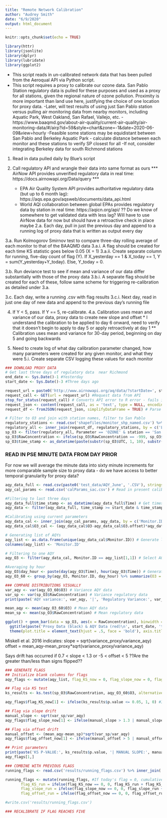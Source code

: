 ```yaml
---
title: "Remote Network Calibration"
author: "Audrey Smith"
date: "6/9/2020"
output: html_document
---
```


```r
knitr::opts_chunk$set(echo = TRUE)

library(httr)
library(jsonlite)
library(dplyr)
library(lubridate)
library(ggplot2)
```

* This script reads in un-calibrated network data that has been pulled from the Aeroqual API via Python script. 
* This script requires a proxy to calibrate our ozone data. San Pablo Station regulatory data is pulled for these purposes and used as a proxy for all stations, given the regional nature of ozone pollution. Proximity is more important than land use here, justifying the choice of one location for proxy data.
  -Later, will test results of using just San Pablo station versus pulling air monitoring data from nearby monitors, including Aquatic Park, West Oakland, San Rafael, Vallejo, etc.
    -https://www.baaqmd.gov/about-air-quality/current-air-quality/air-monitoring-data/#/airp?id=59&style=chart&zone=-1&date=2020-06-09&view=hourly
    -Feasible some stations may be equidistant between San Pablo and Berkeley Aquatic Park - calculate distance between each monitor and these stations to verify SP closest for all
       -If not, consider integrating Berkeley data for south Richmond stations

1. Read in data pulled daily by Blue's script

2. Call regulatory API and wrangle their data into same format as ours
   *** AirNow API provides unverified regulatory data in real time: https://docs.airnowapi.org/Data/query ***
   * EPA Air Quality System API provides authoritative regulatory data (but up to 6 month lag): https://aqs.epa.gov/aqsweb/documents/data_api.html
   * World AQI collaboration between global EPAs provides regulatory data by station in real time: https://aqicn.org/api/
   ?? Do we know of somewhere to get validated data with less lag? Will have to use AirNow data for now but should have a retroactive check in place maybe
   2.a. Each day, pull in just the previous day and append to a running log of proxy data that is written as output every day

3.a. Run Kolmogorov Smirnov test to compare three-day rolling average of each monitor to that of the BAAQMD data
    3.a.i. A flag should be created for each time KS statistic goes below 0.05 (X = 1)
        3.a.ii. Create separate column for running, five-day count of flag (Y). If X_yesterday == 1 & X_today == 1, Y = sum(Y_yesterday+Y_today). Else, Y_today = 0.

3.b. Run deviance test to see if mean and variance of our data differ substantially with those of the proxy data
    3.b.i. A separate flag should be created for each of these, follow same scheme for triggering re-calibration as detailed under 3.a.
    
3.c. Each day, write a running .csv with flag results
    3.c.i. Next day, read in just one day of new data and append to the previous day's running file

4. If Y < 5, pass. If Y == 5, re-calibrate.
    4.a. Calibration uses mean and variance of our data, proxy data to create new slope and offset
        * I understand the calibration to be applied to day 6 onward, need to verify that it doesn't begin to apply to day 5 or apply retroactively at day 1
        ** Calibration uses mean and variance for 30-day period, beginning on day 5 and going backwards
        
5. Need to create log of what day calibration parameter changed, how many parameters were created for any given monitor, and what they were
    5.i. Create separate CSV logging these values for each monitor
  
    
```r
### DOWNLOAD PROXY DATA
# Get last three days of regulatory data  near Richmond
end_date <- Sys.Date()-1 #Yesterday
start_date <- Sys.Date()-3 #Three days ago

request_url = paste0('http://www.airnowapi.org/aq/data/?startDate=', start_date, 'T00&endDate=', end_date, 'T23&parameters=OZONE,PM25,NO2&BBOX=-122.720038,37.701918,-121.965229,38.126622&dataType=C&format=application/json&verbose=0&nowcastonly=0&includerawconcentrations=1&API_KEY=C05358E3-5508-4216-A03E-E229E0368B7E') # Set URL to request data from last three days from AirNow API ## DATES NEEDED AS FUNCTION INPUT HERE
request_call <- GET(url = request_url) #Request data from API
stop_for_status(request_call) # Converts API error to R error - fails if invalid query or data unavailable
request_json <- content(request_call, as = 'text', type = NULL, encoding = 'UTF-8') # Get JSON content from API request as text
request_df <- fromJSON(request_json, simplifyDataFrame = TRUE) # Parse JSON to dataframe

# Filter to O3 and join with station names, filter to San Pablo
regulatory_stations <- read.csv('shapefiles/monitor_shp_named.csv') %>% select(-X) %>% rename('station'='monitor_names') # Read in names of each regulatory station near Richmond
regulatory_all <- inner_join(request_df, regulatory_stations, by = c('Latitude'='monitor_lat', 'Longitude'='monitor_long')) # Join station names with data by lat/long
sp_O3 <- filter(regulatory_all, Parameter == 'OZONE' & station == 'San Pablo') # Filter to pollutant and station of interest - can include others if we wish ## FUNCTION INPUT
sp_O3$RawConcentration <- ifelse(sp_O3$RawConcentration == -999, sp_O3$Value, sp_O3$RawConcentration) # If no raw concentration available, use rounded value from 'Value' col
sp_O3$time_stamp <- as_datetime(paste(substr(sp_O3$UTC, 1, 10), substr(sp_O3$UTC, 12, 16), ':00')) # Get time into standardized format
```

### READ IN PSE MINUTE DATA FROM DAY PRIOR
For now we will average the minute data into sixty minute increments for more comparable sample size to proxy data - do we have access to better temporal granularity for proxy data?
```r
aqy_data_full <- read.csv(paste0('test_data/AQY_June', '.CSV'), stringsAsFactors = F) # Read in our air data ## DATES AS INPUTS
aqy_cal_params <- read.csv('calParams_sac.csv') # Read in present calibration parameters

#Filtering to last three days
aqy_data_full$time_stamp <- as_datetime(aqy_data_full$Time) # Get timestamp into standard format
aqy_data <- filter(aqy_data_full, time_stamp >= start_date & time_stamp <= end_date) # Filter to timestamps within last 72 hours

#Calibrating using current parameters
aqy_data_cal <- inner_join(aqy_cal_params, aqy_data, by = c('Monitor.ID'='ID')) # Join uncalibrated data with present calibration parameters
aqy_data_cal$O3_cal <- (aqy_data_cal$O3-aqy_data_cal$O3.offset)*aqy_data_cal$O3.gain # Calibrate O3 data

# Generating list of AQYs
aqy_list <- as.data.frame(unique(aqy_data_cal$Monitor.ID)) # Generate list of AQY instruments with measurements in time frame
colnames(aqy_list) <- 'Monitor.ID'

# Filtering to one AQY
aqy_O3 <- filter(aqy_data_cal, Monitor.ID == aqy_list[1,1]) # Select AQY of interest ## WILL NEED TO ITERATE HERE - SUBSEQUENT STEPS NESTED IN FOR LOOP

#Averaging by hour
aqy_O3$day_hour <- paste(day(aqy_O3$Time), hour(aqy_O3$Time)) # Generate column with unique ID for day/hour
aqy_O3_60 <- group_by(aqy_O3, Monitor.ID, day_hour) %>% summarize(O3 = mean(O3_cal)) # Group by day/hour and take average of minute measurements
```

```r
### COMPARE DISTRIBUTIONS VISUALLY
var_aqy <- var(aqy_O3_60$O3) # Variance AQY data
var_sp <- var(sp_O3$RawConcentration) # Variance regulatory data
print(paste('AQY variance:', var_aqy, '|', 'Regulatory Variance:', var_sp))

mean_aqy <- mean(aqy_O3_60$O3) # Mean AQY data
mean_sp <- mean(sp_O3$RawConcentration) # Mean regulatory data

ggplot() + geom_bar(data = sp_O3, aes(x = RawConcentration), binwidth = 1, alpha = 1) + geom_bar(data = aqy_O3_60, aes(x = O3), binwidth = 1, alpha = .5, fill = 'red') +
  ggtitle(paste('Proxy Data (black) & AQY Data (red)\n', start_date, 'to', end_date)) + xlab('\nConcentration O3 (ppb)') + ylab('72-Hour Count of Measurements \n') +
  theme(plot.title = element_text(hjust = .5, face = 'bold'), axis.title = element_text(size = 9, face = 'italic')) # Plot distributions of each dataset superimposed
```

Miskell et al. 2016 indicates:
slope = sqrt(variance_proxy/variance_aqy)
offset = mean_aqy-mean_proxy*sqrt(variance_proxy/variance_aqy)

Says drift has occurred if 0.7 < slope < 1.3 or -5 < offset < 5 ??Are the greater than/less than signs flipped??
```r
### GENERATE FLAGS
## Initialize blank columns for flags
aqy_flags <- mutate(aqy_list, flag_KS_now = 0, flag_slope_now = 0, flag_offset_now = 0)

## Flag via KS test
ks_results <- ks.test(sp_O3$RawConcentration, aqy_O3_60$O3, alternative = 'two.sided') # Kolmogorov-Smirnov test to check whether distributions are different

aqy_flags$flag_KS_now[1] <- ifelse(ks_results$p.value <= 0.05, 1, 0) #If p-value less than 0.05 add flag, else flag = 0

## Flag via slope drift
manual_slope <- sqrt(var_sp/var_aqy)
aqy_flags$flag_slope_now[1] <- ifelse(manual_slope > 1.3 | manual_slope < .7, 1, 0) # Assign flag if manual slope outside bounds, else flag = 0

## Flag via offset drift
manual_offset <- (mean_aqy-mean_sp)*sqrt(var_sp/var_aqy)
aqy_flags$flag_offset_now[1] <- ifelse(manual_offset > 5 | manual_offset < 5, 1, 0) # Assign flag if manual offset outside bounds, else flag = 0

## Print parameters
print(paste('KS P-VALUE:', ks_results$p.value, '| MANUAL SLOPE:', manual_slope, '| MANUAL OFFSET:', manual_offset))
aqy_flags[1,]
```

```r
### COMBINE WITH PREVIOUS FLAGS
running_flags <- read.csv('results/running_flags.csv') %>% inner_join(., aqy_flags, by = 'Monitor.ID') #Combine running flags with today's flags

running_flags <- mutate(running_flags, #If today's flag = 0, cumulative flag resets to zero - if today's flag = 1, add to previous cumulative total
       flag_KS_run = ifelse(flag_KS_now == 0, 0, flag_KS_run + flag_KS_now),
       flag_slope_run = ifelse(flag_slope_now == 0, 0, flag_slope_run + flag_slope_now),
       flag_offset_run = ifelse(flag_offset_now == 0, 0, flag_offset_run + flag_offset_now))

#write.csv('results/running_flags.csv')
```

```r
### RECALIBRATE IF FLAG REACHES FIVE
```















































